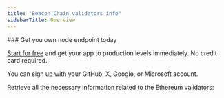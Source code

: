 ```yaml
---
title: "Beacon Chain validators info"
sidebarTitle: Overview
---
```


<Check>
  ### Get you own node endpoint today

  [Start for free](https://console.chainstack.com/) and get your app to production levels immediately. No credit card required.

  You can sign up with your GitHub, X, Google, or Microsoft account.
</Check>

Retrieve all the necessary information related to the Ethereum validators:

<CardGroup>
<Card title="Get voluntary exits" href="/reference/getbeaconpoolvoluntaryexits" icon="angle-right" iconType="solid" horizontal />
<Card title="Get proposer slashings from the beacon pool" href="/reference/getbeaconpoolproposerslashings" icon="angle-right" iconType="solid" horizontal />
<Card title="Get attester slashings" href="/reference/getbeaconpoolattesterslashings" icon="angle-right" iconType="solid" horizontal />
<Card title="Get attestations from the beacon pool" href="/reference/getbeaconpoolattestationsbyslotandcommitteeindex" icon="angle-right" iconType="solid" horizontal />
<Card title="Validator balances by state ID" href="/reference/getvalidatorbalancesbystateidandvalidatorid" icon="angle-right" iconType="solid" horizontal />
<Card title="Validator information by state and ID or public key" href="/reference/getvalidatorbystateidandindex" icon="angle-right" iconType="solid" horizontal />
<Card title="Validators information from state ID" href="/reference/getvalidatorinformation" icon="angle-right" iconType="solid" horizontal />
<Card title="Get proposer duties" href="/reference/getproposerduties" icon="angle-right" iconType="solid" horizontal />
<Card title="Produce unsigned block" href="/reference/produceblock" icon="angle-right" iconType="solid" horizontal />
<Card title="Produce an unsigned blinded block" href="/reference/produceblindedblock" icon="angle-right" iconType="solid" horizontal />
<Card title="Get attestation data" href="/reference/getattestationdata" icon="angle-right" iconType="solid" horizontal />
<Card title="Get attestations of the beacon block by block\_id" href="/reference/getbeaconblockattestationsbyblockid" icon="angle-right" iconType="solid" horizontal />
</CardGroup>
